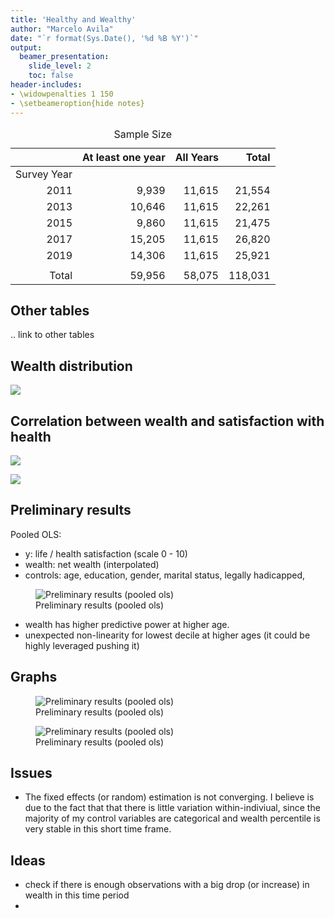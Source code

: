 ```yaml
---
title: 'Healthy and Wealthy'
author: "Marcelo Avila"
date: "`r format(Sys.Date(), '%d %B %Y')`"
output:
  beamer_presentation:
    slide_level: 2
    toc: false
header-includes:
- \widowpenalties 1 150
- \setbeameroption{hide notes}
---
```



|             | At least one year | All Years | Total   |
| -----------:| -----------------:| ---------:| -------:|
| Survey Year |                   |           |         |
|   2011      | 9,939             | 11,615    | 21,554  |
|   2013      | 10,646            | 11,615    | 22,261  |
|   2015      | 9,860             | 11,615    | 21,475  |
|   2017      | 15,205            | 11,615    | 26,820  |
|   2019      | 14,306            | 11,615    | 25,921  |
|             |                   |           |         |
|   Total     | 59,956            | 58,075    | 118,031 |

Table: Sample Size

## Other tables 

.. link to other tables 

## Wealth distribution {.allowframebreaks}


![](../present/qanda/fig_net_wealth_pooled_by_age.png)


## Correlation between wealth and satisfaction with health {.allowframebreaks}


![](../output/figures/explorative/regs/fig_margins_wealth_dcile_plain.png)


![](../output/figures/explorative/regs/fig_margins_wealth_dcile_adjusted.png)



## Preliminary results {.allowframebreaks}

Pooled OLS: 

- y: life / health satisfaction (scale 0 - 10)
- wealth: net wealth (interpolated)
- controls: age, education, gender, marital status, legally hadicapped, 


![Preliminary results (pooled ols)](../output/figures/explorative/regs/fig_margins_wealth_dcile_by_age_healthsats.png)


- wealth has higher predictive power at higher age. 
- unexpected non-linearity for lowest decile at higher ages (it could be highly leveraged pushing it)


## Graphs {.allowframebreaks}

![Preliminary results (pooled ols)](../output/figures/explorative/regs/fig_margins_wealth_dcile_by_educ_health_satis.png)


![Preliminary results (pooled ols)](../output/figures/explorative/regs/fig_margins_sats_life_overall_wealth_dcile_by_instype.png)


## Issues 

- The fixed effects (or random) estimation is not converging. I believe is due to the fact that 
that there is little variation within-indiviual, since the majority of my control variables 
are categorical and wealth percentile is very stable in this short time frame.

## Ideas 

- check if there is enough observations with a big drop (or increase) in wealth in this time period
- 